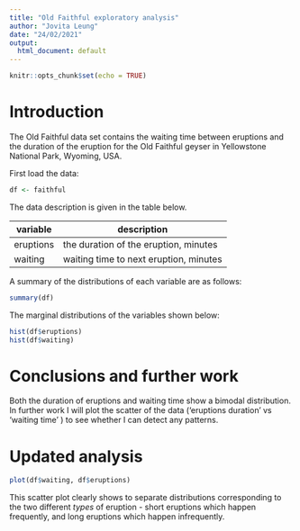 ```yaml
---
title: "Old Faithful exploratory analysis"
author: "Jovita Leung"
date: "24/02/2021"
output:
  html_document: default
---
```


```r
knitr::opts_chunk$set(echo = TRUE)
```

# Introduction

The Old Faithful data set contains the waiting time between eruptions and the duration of the eruption for the Old Faithful geyser in Yellowstone National Park, Wyoming, USA. 

First load the data: 

```r
df <- faithful
```

The data description is given in the table below. 

| variable | description | 
| - | - |
| eruptions | the duration of the eruption, minutes |
| waiting | waiting time to next eruption, minutes | 


A  summary of the distributions of each variable are as follows:

```r
summary(df)
```

The marginal distributions of the variables shown below: 

```r
hist(df$eruptions)
hist(df$waiting)
```

# Conclusions and further work

Both the duration of eruptions and waiting time show a bimodal distribution. 
In further work I will plot the scatter of the data ('eruptions duration' vs 'waiting time' ) to see whether
I can detect any patterns. 

# Updated analysis

```r
plot(df$waiting, df$eruptions)
```

This scatter plot clearly shows to separate distributions corresponding to the two different *types*
of eruption - short eruptions which happen frequently, and long eruptions which happen infrequently. 